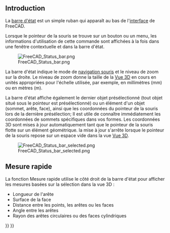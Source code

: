 <languages/>

== Introduction ==

La [[Status_bar/fr|barre d'état]] est un simple ruban qui apparaît au bas de l'[[interface/fr|interface]] de FreeCAD.

Lorsque le pointeur de la souris se trouve sur un bouton ou un menu, les informations d'utilisation de cette commande sont affichées à la fois dans une fenêtre contextuelle et dans la barre d'état.

[[File:FreeCAD_Status_bar.png]]

La barre d'état indique le mode de [[Mouse_navigation/fr|navigation souris]] et le niveau de zoom sur la droite. Le niveau de zoom donne la taille de la [[3D_view/fr| Vue 3D]] en cours en unités appropriées pour l'échelle utilisée, par exemple, en millimètres (mm) ou en mètres (m).

La barre d'état affiche également le dernier objet présélectionné (tout objet situé sous le pointeur est présélectionné) ou un élément d'un objet (sommet, arête, face), ainsi que les coordonnées du pointeur de la souris lors de la dernière présélection; Il est utile de connaître immédiatement les coordonnées de sommets spécifiques dans vos formes. Les coordonnées 3D sont mises à jour automatiquement tant que le pointeur de la souris flotte sur un élément géométrique. la mise à jour s'arrête lorsque le pointeur de la souris repose sur un espace vide dans la vue [[3D view/fr|Vue 3D]].

[[File:FreeCAD_Status_bar_selected.png]]

<span id="Quick_measure"></span>
== Mesure rapide ==

{{Version/fr|1.0}}

La fonction Mesure rapide utilise le côté droit de la barre d'état pour afficher les mesures basées sur la sélection dans la vue 3D :
* Longueur de l'arête
* Surface de la face 
* Distance entre les points, les arêtes ou les faces
* Angle entre les arêtes
* Rayon des arêtes circulaires ou des faces cylindriques


{{Interface navi{{#translation:}}}}
{{Userdocnavi{{#translation:}}}}